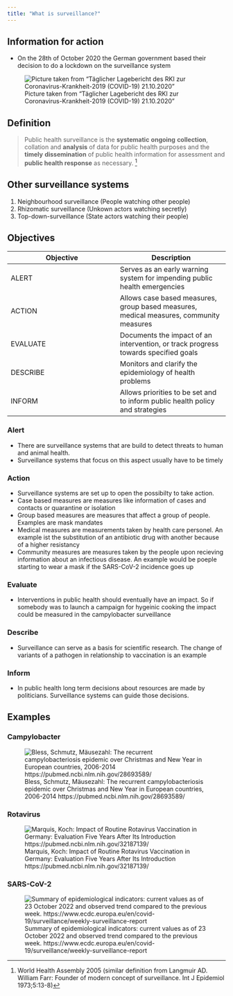 ```yaml
---
title: "What is surveillance?"
---
```


## Information for action
- On the 28th of October 2020 the German government based their decision to do a lockdown on the surveillance system

![Picture taken from "Täglicher Lagebericht des RKI zur Coronavirus-Krankheit-2019 (COVID-19) 21.10.2020"](../img/corona_okt_2020_germany.png)


## Definition
>  Public health surveillance is the __systematic__ __ongoing__ __collection__, collation and __analysis__ of data for public health purposes and the __timely__ __dissemination__ of public health information for assessment and __public health response__ as necessary.
^[World Health Assembly 2005 (similar definition from Langmuir AD. William Farr: Founder of modern concept of surveillance. Int J Epidemiol 1973;5:13-8)]


## Other surveillance systems
1. Neighbourhood surveillance (People watching other people)
2. Rhizomatic surveillance (Unkown actors watching secretly)
3. Top-down-surveillance (State actors watching their people)

## Objectives

|Objective|Description|
|---|---|
|ALERT|Serves as an early warning system for impending public health emergencies|
|ACTION|Allows case based measures, group based measures, medical measures, community measures|
|EVALUATE|Documents the impact of an intervention, or track progress towards specified goals|
|DESCRIBE|Monitors and clarify the epidemiology of health problems|
|INFORM|Allows priorities to be set and to inform public health policy and strategies|


### Alert
- There are surveillance systems that are build to detect threats to human and animal health. 
- Surveillance systems that focus on this aspect usually have to be timely

### Action
- Surveillance systems are set up to open the possibilty to take action. 
- Case based measures are measures like information of cases and contacts or quarantine or isolation
- Group based measures are measures that affect a group of people. Examples are mask mandates
- Medical measures are measurements taken by health care personel. An example ist the substitution of an antibiotic drug with another because of a higher resistancy
- Community measures are measures taken by the people upon recieving information about an infectious disease. An example would be poeple starting to wear a mask if the SARS-CoV-2 incidence goes up

### Evaluate
- Interventions in public health should eventually have an impact. So if somebody was to launch a campaign for hygeinic cooking the impact could be measured in the campylobacter surveillance

### Describe
- Surveillance can serve as a basis for scientific research. The change of variants of a pathogen in relationship to vaccination is an example

### Inform
- In public health long term decisions about resources are made by politicians. Surveillance systems can guide those decisions.

## Examples
### Campylobacter
![Bless, Schmutz, Mäusezahl: The recurrent campylobacteriosis epidemic over Christmas and New Year in European countries, 2006-2014 https://pubmed.ncbi.nlm.nih.gov/28693589/ ](../img/background_campy.png)

### Rotavirus
![Marquis, Koch: Impact of Routine Rotavirus Vaccination in Germany: Evaluation Five Years After Its Introduction https://pubmed.ncbi.nlm.nih.gov/32187139/](../img/background_rota.png)

### SARS-CoV-2
![Summary of epidemiological indicators: current values as of 23 October 2022 and observed trend compared to the previous week. https://www.ecdc.europa.eu/en/covid-19/surveillance/weekly-surveillance-report](../img/background_sarscov2.png)

